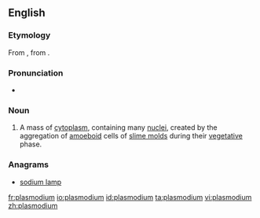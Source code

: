 {{also|Plasmodium}}
==English==
{{wikipedia}}
===Etymology===
From {{etyl|de|en}} {{term|Plasmodium|lang=de}}, from {{etyl|la|en}} {{term|plasma|lang=la}}.

===Pronunciation===
*{{a|UK}} {{IPA|/plazˈməʊdɪəm/}}

===Noun===
{{en-noun|plasmodia}}

# {{context|biology}} A mass of [[cytoplasm]], containing many [[nucleus|nuclei]], created by the aggregation of [[amoeboid]] cells of [[slime mold]]s during their [[vegetative]] phase.

===Anagrams===
* [[sodium lamp#English|sodium lamp]]

[[fr:plasmodium]]
[[io:plasmodium]]
[[id:plasmodium]]
[[ta:plasmodium]]
[[vi:plasmodium]]
[[zh:plasmodium]]